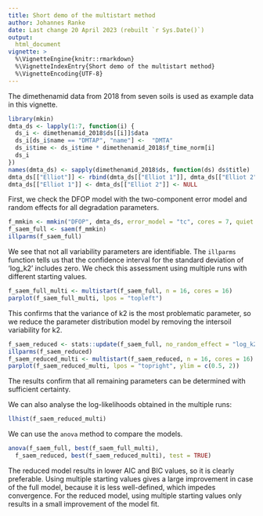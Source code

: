 ```yaml
---
title: Short demo of the multistart method
author: Johannes Ranke
date: Last change 20 April 2023 (rebuilt `r Sys.Date()`)
output:
  html_document
vignette: >
  %\VignetteEngine{knitr::rmarkdown}
  %\VignetteIndexEntry{Short demo of the multistart method}
  %\VignetteEncoding{UTF-8}
---
```


The dimethenamid data from 2018 from seven soils is used as example data in this vignette.

```r
library(mkin)
dmta_ds <- lapply(1:7, function(i) {
  ds_i <- dimethenamid_2018$ds[[i]]$data
  ds_i[ds_i$name == "DMTAP", "name"] <-  "DMTA"
  ds_i$time <- ds_i$time * dimethenamid_2018$f_time_norm[i]
  ds_i
})
names(dmta_ds) <- sapply(dimethenamid_2018$ds, function(ds) ds$title)
dmta_ds[["Elliot"]] <- rbind(dmta_ds[["Elliot 1"]], dmta_ds[["Elliot 2"]])
dmta_ds[["Elliot 1"]] <- dmta_ds[["Elliot 2"]] <- NULL
```

First, we check the DFOP model with the two-component error model and
random effects for all degradation parameters.

```r
f_mmkin <- mmkin("DFOP", dmta_ds, error_model = "tc", cores = 7, quiet = TRUE)
f_saem_full <- saem(f_mmkin)
illparms(f_saem_full)
```
We see that not all variability parameters are identifiable. The `illparms`
function tells us that the confidence interval for the standard deviation
of 'log_k2' includes zero. We check this assessment using multiple runs
with different starting values.

```r
f_saem_full_multi <- multistart(f_saem_full, n = 16, cores = 16)
parplot(f_saem_full_multi, lpos = "topleft")
```

This confirms that the variance of k2 is the most problematic parameter, so we
reduce the parameter distribution model by removing the intersoil variability
for k2.

```r
f_saem_reduced <- stats::update(f_saem_full, no_random_effect = "log_k2")
illparms(f_saem_reduced)
f_saem_reduced_multi <- multistart(f_saem_reduced, n = 16, cores = 16)
parplot(f_saem_reduced_multi, lpos = "topright", ylim = c(0.5, 2))
```

The results confirm that all remaining parameters can be determined with sufficient
certainty.

We can also analyse the log-likelihoods obtained in the multiple runs:

```r
llhist(f_saem_reduced_multi)
```

We can use the `anova` method to compare the models.

```r
anova(f_saem_full, best(f_saem_full_multi),
  f_saem_reduced, best(f_saem_reduced_multi), test = TRUE)
```

The reduced model results in lower AIC and BIC values, so it
is clearly preferable. Using multiple starting values gives
a large improvement in case of the full model, because it is
less well-defined, which impedes convergence. For the reduced
model, using multiple starting values only results in a small
improvement of the model fit.
